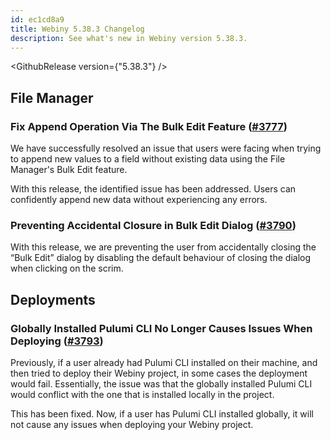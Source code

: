 ```yaml
---
id: ec1cd8a9
title: Webiny 5.38.3 Changelog
description: See what's new in Webiny version 5.38.3.
---
```


<GithubRelease version={"5.38.3"} />

## File Manager

### Fix Append Operation Via The Bulk Edit Feature ([#3777](https://github.com/webiny/webiny-js/pull/3777))

We have successfully resolved an issue that users were facing when trying to append new values to a field without existing data using the File Manager's Bulk Edit feature.

With this release, the identified issue has been addressed. Users can confidently append new data without experiencing any errors.

### Preventing Accidental Closure in Bulk Edit Dialog  ([#3790](https://github.com/webiny/webiny-js/pull/3790))

With this release, we are preventing the user from accidentally closing the “Bulk Edit” dialog by disabling the default behaviour of closing the dialog when clicking on the scrim.

## Deployments

### Globally Installed Pulumi CLI No Longer Causes Issues When Deploying ([#3793](https://github.com/webiny/webiny-js/pull/3793))

Previously, if a user already had Pulumi CLI installed on their machine, and then tried to deploy their Webiny project, in some cases the deployment would fail. Essentially, the issue was that the globally installed Pulumi CLI would conflict with the one that is installed locally in the project.

This has been fixed. Now, if a user has Pulumi CLI installed globally, it will not cause any issues when deploying your Webiny project.
